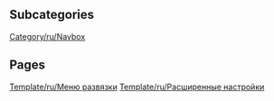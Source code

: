 
== Subcategories ==
[[Category/ru/Navbox]]

== Pages ==
[[Template/ru/Меню развязки]]
[[Template/ru/Расширенные настройки]]
